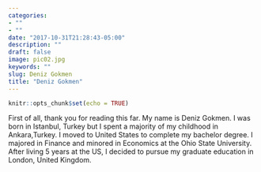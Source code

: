```yaml
---
categories:
- ""
- ""
date: "2017-10-31T21:28:43-05:00"
description: ""
draft: false
image: pic02.jpg
keywords: ""
slug: Deniz Gokmen
title: "Deniz Gokmen"
---
```


```r
knitr::opts_chunk$set(echo = TRUE)
```


First of all, thank you for reading this far. My name is Deniz Gokmen. I was born in Istanbul, Turkey but I spent a majority of my childhood in Ankara,Turkey. I moved to United States to complete my bachelor degree. I majored in Finance and minored in Economics at the Ohio State University. After living 5 years at the US, I decided to pursue my graduate education in London, United Kingdom.




